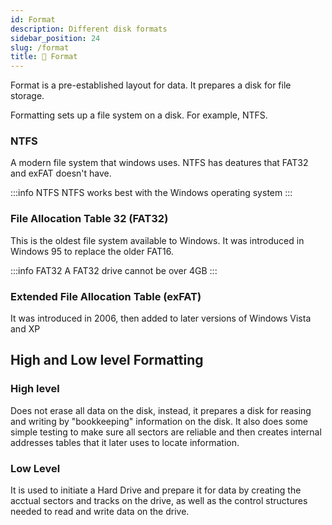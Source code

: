 ```yaml
---
id: Format
description: Different disk formats
sidebar_position: 24
slug: /format
title: 💾 Format
---
```



Format is a pre-established layout for data. It prepares a disk for file storage. 

Formatting sets up a file system on a disk. For example, NTFS.

### NTFS
A modern file system that windows uses. NTFS has deatures that FAT32 and exFAT doesn't have.

:::info NTFS
NTFS works best with the Windows operating system
:::

### File Allocation Table 32 (FAT32)
This is the oldest file system available to Windows. It was introduced in Windows 95 to replace the older FAT16. 

:::info FAT32
A FAT32 drive cannot be over 4GB
:::

### Extended File Allocation Table (exFAT)
It was introduced in 2006, then added to later versions of Windows Vista and XP

## High and Low level Formatting

### High level
Does not erase all data on the disk, instead, it prepares a disk for reasing and writing by "bookkeeping" information on the disk. It also does some simple testing to make sure all sectors are reliable and then creates internal addresses tables that it later uses to locate information. 

### Low Level
It is used to initiate a Hard Drive and prepare it for data by creating the acctual sectors and tracks on the drive, as well as the control structures needed to read and write data on the drive. 


